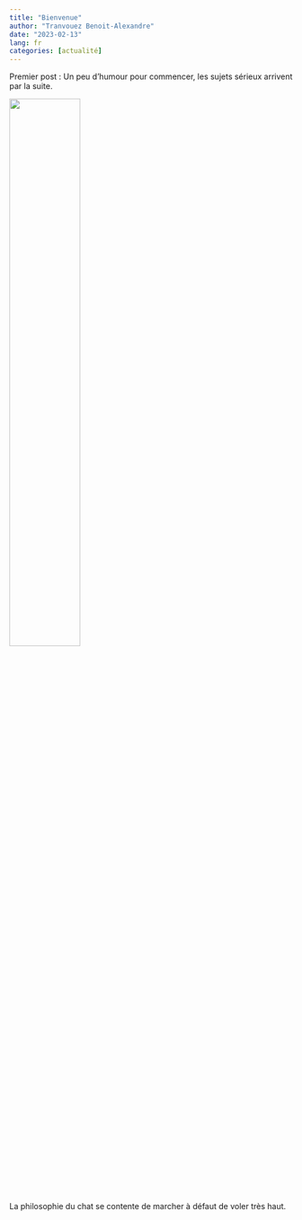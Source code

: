 ```yaml
---
title: "Bienvenue"
author: "Tranvouez Benoit-Alexandre"
date: "2023-02-13"
lang: fr
categories: [actualité]
---
```


Premier post : Un peu d'humour pour commencer, les sujets sérieux arrivent par la suite.

![](chat.jpg){fig-align="center" width="50%"}

La philosophie du chat se contente de marcher à défaut de voler très haut.
